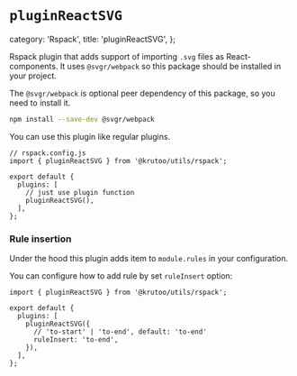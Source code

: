 # `pluginReactSVG`

  category: 'Rspack',
  title: 'pluginReactSVG',
};

Rspack plugin that adds support of importing `.svg` files as React-components.
It uses `@svgr/webpack` so this package should be installed in your project.

The `@svgr/webpack` is optional peer dependency of this package, so you need to install it.

```bash
npm install --save-dev @svgr/webpack
```

You can use this plugin like regular plugins.

```tsx
// rspack.config.js
import { pluginReactSVG } from '@krutoo/utils/rspack';

export default {
  plugins: [
    // just use plugin function
    pluginReactSVG(),
  ],
};
```

### Rule insertion

Under the hood this plugin adds item to `module.rules` in your configuration.

You can configure how to add rule by set `ruleInsert` option:

```tsx
import { pluginReactSVG } from '@krutoo/utils/rspack';

export default {
  plugins: [
    pluginReactSVG({
      // 'to-start' | 'to-end', default: 'to-end'
      ruleInsert: 'to-end',
    }),
  ],
};
```

